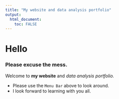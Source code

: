 ---
title: "My website and data analysis portfolio"
output: 
  html_document:
    toc: FALSE
---

# Hello

### Please excuse the mess.

Welcome to **my website** and _data analysis portfolio._ 


* Please use the `Menu Bar` above to look around.
* I look forward to learning with you all.
